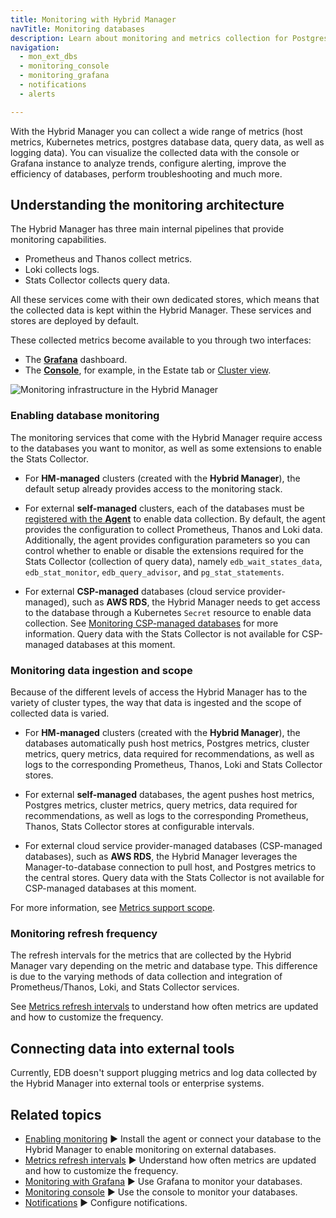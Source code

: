 ```yaml
---
title: Monitoring with Hybrid Manager
navTitle: Monitoring databases
description: Learn about monitoring and metrics collection for Postgres databases, Kubernetes, Grafana, and Loki, with Hybrid Manager.
navigation:
  - mon_ext_dbs
  - monitoring_console
  - monitoring_grafana
  - notifications
  - alerts

---
```


With the Hybrid Manager you can collect a wide range of metrics (host metrics, Kubernetes metrics, postgres database data, query data, as well as logging data). You can visualize the collected data with the console or Grafana instance to analyze trends, configure alerting, improve the efficiency of databases, perform troubleshooting and much more.

## Understanding the monitoring architecture

The Hybrid Manager has three main internal pipelines that provide monitoring capabilities.

-   Prometheus and Thanos collect metrics. 
-   Loki collects logs.
-   Stats Collector collects query data. 

All these services come with their own dedicated stores, which means that the collected data is kept within the Hybrid Manager. These services and stores are deployed by default. 

These collected metrics become available to you through two interfaces: 

-   The [**Grafana**](monitoring_grafana) dashboard.
-   The [**Console**](monitoring_console), for example, in the Estate tab or [Cluster view](../cluster_management/view_clusters/).

![Monitoring infrastructure in the Hybrid Manager](../../images/hm_monitoring_no_ext.svg)

### Enabling database monitoring

The monitoring services that come with the Hybrid Manager require access to the databases you want to monitor, as well as some extensions to enable the Stats Collector.

-   For **HM-managed** clusters (created with the **Hybrid Manager**), the default setup already provides access to the monitoring stack. 

-   For external **self-managed** clusters, each of the databases must be [registered with the **Agent**](mon_ext_dbs/mon_with_agent) to enable data collection. By default, the agent provides the configuration to collect Prometheus, Thanos and Loki data. Additionally, the agent provides configuration parameters so you can control whether to enable or disable the extensions required for the Stats Collector (collection of query data), namely `edb_wait_states_data`, `edb_stat_monitor`, `edb_query_advisor`, and `pg_stat_statements`.

-   For external **CSP-managed** databases (cloud service provider-managed), such as **AWS RDS**, the Hybrid Manager needs to get access to the database through a Kubernetes `Secret` resource to enable data collection. See [Monitoring CSP-managed databases](mon_ext_dbs/mon_ext_csp) for more information. Query data with the Stats Collector is not available for CSP-managed databases at this moment.

### Monitoring data ingestion and scope

Because of the different levels of access the Hybrid Manager has to the variety of cluster types, the way that data is ingested and the scope of collected data is varied.

-   For **HM-managed** clusters (created with the **Hybrid Manager**), the databases automatically push host metrics, Postgres metrics, cluster metrics, query metrics, data required for recommendations, as well as logs to the corresponding Prometheus, Thanos, Loki and Stats Collector stores.

-   For external **self-managed** databases, the agent pushes host metrics, Postgres metrics, cluster metrics, query metrics, data required for recommendations, as well as logs to the corresponding Prometheus, Thanos, Stats Collector stores at configurable intervals.

-   For external cloud service provider-managed databases (CSP-managed databases), such as **AWS RDS**, the Hybrid Manager leverages the Manager-to-database connection to pull host, and Postgres metrics to the central stores. Query data with the Stats Collector is not available for CSP-managed databases at this moment.

For more information, see [Metrics support scope](monitoring_console/support_scope.mdx).

### Monitoring refresh frequency

The refresh intervals for the metrics that are collected by the Hybrid Manager vary depending on the metric and database type. This difference is due to the varying methods of data collection and integration of Prometheus/Thanos, Loki, and Stats Collector services.

See [Metrics refresh intervals](monitoring_console/metrics_latency.mdx) to understand how often metrics are updated and how to customize the frequency.

## Connecting data into external tools

Currently, EDB doesn't support plugging metrics and log data collected by the Hybrid Manager into external tools or enterprise systems.

## Related topics

-   [Enabling monitoring](mon_ext_dbs) ► Install the agent or connect your database to the Hybrid Manager to enable monitoring on external databases.
-   [Metrics refresh intervals](monitoring_console/metrics_latency.mdx) ► Understand how often metrics are updated and how to customize the frequency.
-   [Monitoring with Grafana](monitoring_grafana) ► Use Grafana to monitor your databases.
-   [Monitoring console](monitoring_console) ► Use the console to monitor your databases.
-   [Notifications](notifications.mdx) ► Configure notifications. 
